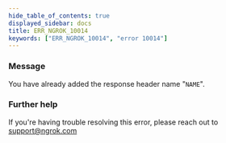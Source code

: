 ```yaml
---
hide_table_of_contents: true
displayed_sidebar: docs
title: ERR_NGROK_10014
keywords: ["ERR_NGROK_10014", "error 10014"]
---
```


### Message

You have already added the response header name "`NAME`".

### Further help

If you're having trouble resolving this error, please reach out to [support@ngrok.com](mailto:support@ngrok.com?subject=Help%20with%20ERR_NGROK_10014)
